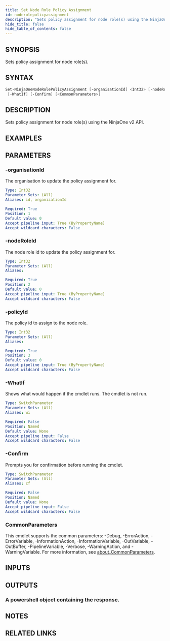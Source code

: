 ```yaml
---
title: Set Node Role Policy Assignment
id: noderolepolicyassignment
description: "Sets policy assignment for node role(s) using the NinjaOne v2 API."
hide_title: false
hide_table_of_contents: false
---
```


## SYNOPSIS

Sets policy assignment for node role(s).

## SYNTAX

```powershell
Set-NinjaOneNodeRolePolicyAssignment [-organisationId] <Int32> [-nodeRoleId] <Int32> [-policyId] <Int32>
 [-WhatIf] [-Confirm] [<CommonParameters>]
```

## DESCRIPTION

Sets policy assignment for node role(s) using the NinjaOne v2 API.

## EXAMPLES

## PARAMETERS

### -organisationId

The organisation to update the policy assignment for.

```yaml
Type: Int32
Parameter Sets: (All)
Aliases: id, organizationId

Required: True
Position: 1
Default value: 0
Accept pipeline input: True (ByPropertyName)
Accept wildcard characters: False
```

### -nodeRoleId

The node role id to update the policy assignment for.

```yaml
Type: Int32
Parameter Sets: (All)
Aliases:

Required: True
Position: 2
Default value: 0
Accept pipeline input: True (ByPropertyName)
Accept wildcard characters: False
```

### -policyId

The policy id to assign to the node role.

```yaml
Type: Int32
Parameter Sets: (All)
Aliases:

Required: True
Position: 3
Default value: 0
Accept pipeline input: True (ByPropertyName)
Accept wildcard characters: False
```

### -WhatIf

Shows what would happen if the cmdlet runs.
The cmdlet is not run.

```yaml
Type: SwitchParameter
Parameter Sets: (All)
Aliases: wi

Required: False
Position: Named
Default value: None
Accept pipeline input: False
Accept wildcard characters: False
```

### -Confirm

Prompts you for confirmation before running the cmdlet.

```yaml
Type: SwitchParameter
Parameter Sets: (All)
Aliases: cf

Required: False
Position: Named
Default value: None
Accept pipeline input: False
Accept wildcard characters: False
```

### CommonParameters

This cmdlet supports the common parameters: -Debug, -ErrorAction, -ErrorVariable, -InformationAction, -InformationVariable, -OutVariable, -OutBuffer, -PipelineVariable, -Verbose, -WarningAction, and -WarningVariable. For more information, see [about_CommonParameters](http://go.microsoft.com/fwlink/?LinkID=113216).

## INPUTS

## OUTPUTS

### A powershell object containing the response.

## NOTES

## RELATED LINKS
